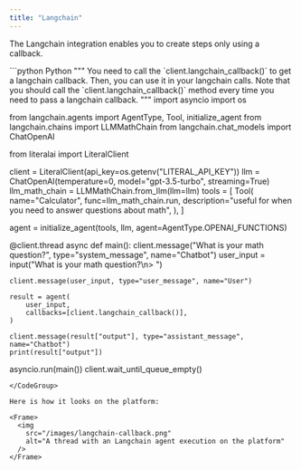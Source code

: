 ```yaml
---
title: "Langchain"
---
```


The Langchain integration enables you to create steps only using a callback.

<CodeGroup>
```python Python
"""
You need to call the `client.langchain_callback()` to get a langchain callback. 
Then, you can use it in your langchain calls.
Note that you should call the `client.langchain_callback()` method every time you need to pass a langchain callback.
"""
import asyncio
import os

from langchain.agents import AgentType, Tool, initialize_agent
from langchain.chains import LLMMathChain
from langchain.chat_models import ChatOpenAI

from literalai import LiteralClient

client = LiteralClient(api_key=os.getenv("LITERAL_API_KEY"))
llm = ChatOpenAI(temperature=0, model="gpt-3.5-turbo", streaming=True)
llm_math_chain = LLMMathChain.from_llm(llm=llm)
tools = [
    Tool(
        name="Calculator",
        func=llm_math_chain.run,
        description="useful for when you need to answer questions about math",
    ),
]

agent = initialize_agent(tools, llm, agent=AgentType.OPENAI_FUNCTIONS)


@client.thread
async def main():
    client.message("What is your math question?", type="system_message", name="Chatbot")
    user_input = input("What is your math question?\n> ")

    client.message(user_input, type="user_message", name="User")

    result = agent(
        user_input,
        callbacks=[client.langchain_callback()],
    )

    client.message(result["output"], type="assistant_message", name="Chatbot")
    print(result["output"])


asyncio.run(main())
client.wait_until_queue_empty()
```
</CodeGroup>

Here is how it looks on the platform:

<Frame>
  <img
    src="/images/langchain-callback.png"
    alt="A thread with an Langchain agent execution on the platform"
  />
</Frame>
